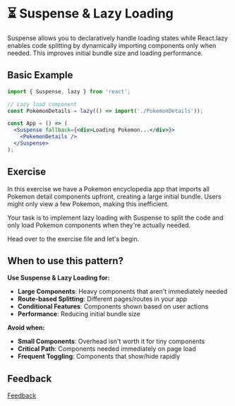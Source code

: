
<Meta title="Lessons/🥇 Gold/⏳ Suspense & Lazy Loading/01-Lesson" />

# ⏳ Suspense & Lazy Loading

Suspense allows you to declaratively handle loading states while React.lazy enables code splitting by dynamically importing components only when needed. This improves initial bundle size and loading performance.

## Basic Example

```jsx
import { Suspense, lazy } from 'react';

// Lazy load component
const PokemonDetails = lazy(() => import('./PokemonDetails'));

const App = () => (
  <Suspense fallback={<div>Loading Pokemon...</div>}>
    <PokemonDetails />
  </Suspense>
);
```

## Exercise

In this exercise we have a Pokemon encyclopedia app that imports all Pokemon detail components upfront, creating a large initial bundle. Users might only view a few Pokemon, making this inefficient.

Your task is to implement lazy loading with Suspense to split the code and only load Pokemon components when they're actually needed.

Head over to the exercise file and let's begin.

## When to use this pattern?

**Use Suspense & Lazy Loading for:**
- **Large Components**: Heavy components that aren't immediately needed
- **Route-based Splitting**: Different pages/routes in your app
- **Conditional Features**: Components shown based on user actions
- **Performance**: Reducing initial bundle size

**Avoid when:**
- **Small Components**: Overhead isn't worth it for tiny components
- **Critical Path**: Components needed immediately on page load
- **Frequent Toggling**: Components that show/hide rapidly

## Feedback

[Feedback](https://github.com/code-mattclaffey/react-design-patterns/issues/new)